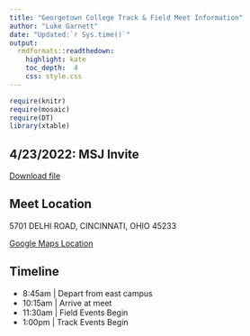 ```yaml
---
title: "Georgetown College Track & Field Meet Information"
author: "Luke Garnett"
date: "Updated:`r Sys.time()`"
output:
  rmdformats::readthedown:
    highlight: kate
    toc_depth:  4
    css: style.css
---
```


```r
require(knitr)
require(mosaic)
require(DT)
library(xtable)
```



## 4/23/2022: MSJ Invite

<a href="MSJ.pdf" target="_blank" class="btn btn-lg btn-outline">
    <i class="fa fa-file-pdf-o"></i>
    Download file
</a>

## Meet Location

5701 DELHI ROAD, CINCINNATI, OHIO 45233

[Google Maps Location](https://goo.gl/maps/xqZ8jszNiHZ6jga66)



## Timeline

- 8:45am | Depart from east campus
- 10:15am | Arrive at meet
- 11:30am | Field Events Begin
- 1:00pm | Track Events Begin